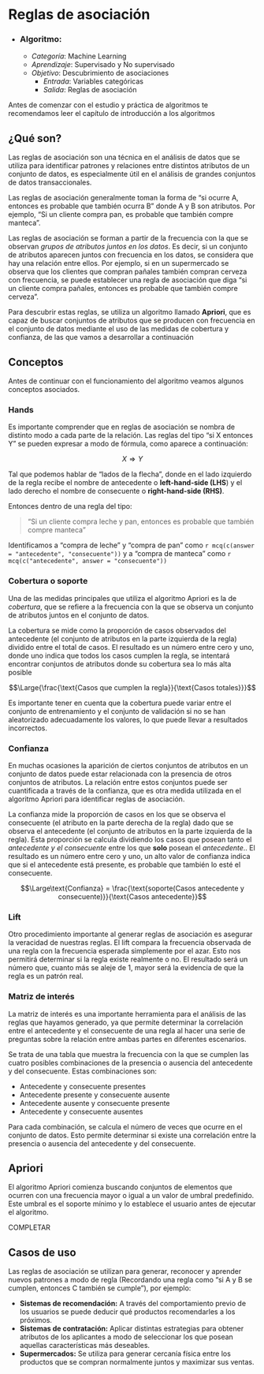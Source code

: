 # Reglas de asociación

- ### Algoritmo:
	- *Categoría*: Machine Learning
	- *Aprendizaje*: Supervisado y No supervisado
	- *Objetivo*: Descubrimiento de asociaciones
		- *Entrada*: Variables categóricas
		- *Salida*: Reglas de asociación

<div class="warning">
<p>Antes de comenzar con el estudio y práctica de algoritmos te recomendamos leer el capítulo de introducción a los algoritmos</p>
</div>

## ¿Qué son?

Las reglas de asociación son una técnica en el análisis de datos que se utiliza para identificar patrones y relaciones entre distintos atributos de un conjunto de datos, es especialmente útil en el análisis de grandes conjuntos de datos transaccionales.

Las reglas de asociación generalmente toman la forma de "si ocurre A, entonces es probable que también ocurra B" donde A y B son atributos. Por ejemplo, "Si un cliente compra pan, es probable que también compre manteca".

Las reglas de asociación se forman a partir de la frecuencia con la que se observan *grupos de atributos juntos en los datos*. Es decir, si un conjunto de atributos aparecen juntos con frecuencia en los datos, se considera que hay una relación entre ellos. Por ejemplo, si en un supermercado se observa que los clientes que compran pañales también compran cerveza con frecuencia, se puede establecer una regla de asociación que diga "si un cliente compra pañales, entonces es probable que también compre cerveza".

Para descubrir estas reglas, se utiliza un algoritmo llamado **Apriori**, que es capaz de buscar conjuntos de atributos que se producen con frecuencia en el conjunto de datos mediante el uso de las medidas de cobertura y confianza, de las que vamos a desarrollar a continuación

## Conceptos

Antes de continuar con el funcionamiento del algoritmo veamos algunos conceptos asociados.

### Hands

Es importante comprender que en reglas de asociación se nombra de distinto modo a cada parte de la relación. Las reglas del tipo “si X entonces Y” se pueden expresar a modo de fórmula, como aparece a continuación:

$$X \Rightarrow Y$$

Tal que podemos hablar de "lados de la flecha", donde en el lado izquierdo de la regla recibe el nombre de antecedente o **left-hand-side (LHS**) y el lado derecho el nombre de consecuente o **right-hand-side (RHS)**.

Entonces dentro de una regla del tipo:

>"Si un cliente compra leche y pan, entonces es probable que también compre manteca"

Identificamos a "compra de leche" y "compra de pan" como `r mcq(c(answer = "antecedente", "consecuente"))` y a "compra de manteca" como `r mcq(c("antecedente", answer = "consecuente"))`

### Cobertura o soporte

Una de las medidas principales que utiliza el algoritmo Apriori es la de *cobertura*, que se refiere a la frecuencia con la que se observa un conjunto de atributos juntos en el conjunto de datos.

La cobertura se mide como la proporción de casos observados del antecedente (el conjunto de atributos en la parte izquierda de la regla) dividido entre el total de casos. El resultado es un número entre cero y uno, donde uno indica que todos los casos cumplen la regla, se intentará encontrar conjuntos de atributos donde su cobertura sea lo más alta posible

$$\Large{\frac{\text{Casos que cumplen la regla}}{\text{Casos totales}}}$$

<div class="warning">
<p>Es importante tener en cuenta que la cobertura puede variar entre el conjunto de entrenamiento y el conjunto de validación si no se han aleatorizado adecuadamente los valores, lo que puede llevar a resultados incorrectos.</p>
</div>

### Confianza
  
En muchas ocasiones la aparición de ciertos conjuntos de atributos en un conjunto de datos puede estar relacionada con la presencia de otros conjuntos de atributos. La relación entre estos conjuntos puede ser cuantificada a través de la confianza, que es otra medida utilizada en el algoritmo Apriori para identificar reglas de asociación.

La confianza mide la proporción de casos en los que se observa el consecuente (el atributo en la parte derecha de la regla) dado que se observa el antecedente (el conjunto de atributos en la parte izquierda de la regla). Esta proporción se calcula dividiendo los casos que posean tanto el _antecedente y el consecuente_ entre los que **solo** posean el _antecedente_.. El resultado es un número entre cero y uno, un alto valor de confianza indica que si el antecedente está presente, es probable que también lo esté el consecuente.

$$\Large\text{Confianza} = \frac{\text{soporte(Casos antecedente y consecuente)}}{\text{Casos antecedente}}$$

### Lift

Otro procedimiento importante al generar reglas de asociación es asegurar la veracidad de nuestras reglas. El lift compara la frecuencia observada de una regla con la frecuencia esperada simplemente por el azar. Esto nos permitirá determinar si la regla existe realmente o no. El resultado será un número que, cuanto más se aleje de 1, mayor será la evidencia de que la regla es un patrón real.

### Matriz de interés

La matriz de interés es una importante herramienta para el análisis de las reglas que hayamos generado, ya que permite determinar la correlación entre el antecedente y el consecuente de una regla al hacer una serie de preguntas sobre la relación entre ambas partes en diferentes escenarios.

Se trata de una tabla que muestra la frecuencia con la que se cumplen las cuatro posibles combinaciones de la presencia o ausencia del antecedente y del consecuente. Estas combinaciones son:

-   Antecedente y consecuente presentes
-   Antecedente presente y consecuente ausente
-   Antecedente ausente y consecuente presente
-   Antecedente y consecuente ausentes

Para cada combinación, se calcula el número de veces que ocurre en el conjunto de datos. Esto permite determinar si existe una correlación entre la presencia o ausencia del antecedente y del consecuente.

## Apriori

El algoritmo Apriori comienza buscando conjuntos de elementos que ocurren con una frecuencia mayor o igual a un valor de umbral predefinido. Este umbral es el soporte mínimo y lo establece el usuario antes de ejecutar el algoritmo.

COMPLETAR


## Casos de uso

Las reglas de asociación se utilizan para generar, reconocer y aprender nuevos patrones a modo de regla (Recordando una regla como "si A y B se cumplen, entonces C también se cumple"), por ejemplo:

- **Sistemas de recomendación:** A través del comportamiento previo de los usuarios se puede deducir qué productos recomendarles a los próximos.
- **Sistemas de contratación:** Aplicar distintas estrategias para obtener atributos de los aplicantes a modo de seleccionar los que posean aquellas características más deseables.
- **Supermercados:** Se utiliza para generar cercanía física entre los productos que se compran normalmente juntos y maximizar sus ventas.
